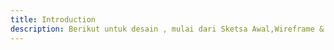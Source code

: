 ```yaml
---
title: Introduction
description: Berikut untuk desain , mulai dari Sketsa Awal,Wireframe & Prototype.
---
```



<CardGrid>
  <Card
    title="wireframe1"
    image="/images/wireframe1.png"
    external={true}
    variant="image"
  />
    <Card
    title="wireframe2"
    image="/images/wireframe2.png"
    external={true}
    variant="image"
  />
    <Card
    title="wireframe3"
    image="/images/wireframe3.png"
    external={true}
    variant="image"
  />
</CardGrid>